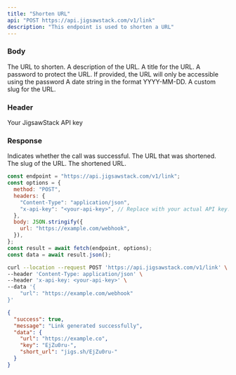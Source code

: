```yaml
---
title: "Shorten URL"
api: "POST https://api.jigsawstack.com/v1/link"
description: "This endpoint is used to shorten a URL"
---
```


### Body

<ParamField body="url" type="string" required>
  The URL to shorten.
</ParamField>

<ParamField body="description" type="string">
  A description of the URL.
</ParamField>

<ParamField body="title" type="string">
  A title for the URL.
</ParamField>

<ParamField body="password" type="string">
  A password to protect the URL. If provided, the URL will only be accessible
  using the password
</ParamField>

<ParamField body="expiresAt" type="string">
  A date string in the format YYYY-MM-DD.
</ParamField>

<ParamField body="slug" type="string">
  A custom slug for the URL.
</ParamField>

### Header

<ParamField header="x-api-key" type="string" required>
  Your JigsawStack API key
</ParamField>

### Response

<ResponseField name="success" type="boolean">
  Indicates whether the call was successful.
</ResponseField>

<ResponseField name="data" type="object">

<Expandable title="Toggle data">

<ResponseField name="url" type="string">
  The URL that was shortened.
</ResponseField>

<ResponseField name="slug" type="string">
  The slug of the URL.
</ResponseField>

<ResponseField name="short_url" type="string">
  The shortened URL.
</ResponseField>

</Expandable>

</ResponseField>

<RequestExample>

```javascript Node.js
const endpoint = "https://api.jigsawstack.com/v1/link";
const options = {
  method: "POST",
  headers: {
    "Content-Type": "application/json",
    "x-api-key": "<your-api-key>", // Replace with your actual API key.
  },
  body: JSON.stringify({
    url: "https://example.com/webhook",
  }),
};
const result = await fetch(endpoint, options);
const data = await result.json();
```

```bash cURL
curl --location --request POST 'https://api.jigsawstack.com/v1/link' \
--header 'Content-Type: application/json' \
--header 'x-api-key: <your-api-key>' \
--data '{
    "url": "https://example.com/webhook"
}'
```

</RequestExample>

<ResponseExample>

```json Response
{
  "success": true,
  "message": "Link generated successfully",
  "data": {
    "url": "https://example.co",
    "key": "EjZu0ru-",
    "short_url": "jigs.sh/EjZu0ru-"
  }
}
```

</ResponseExample>
